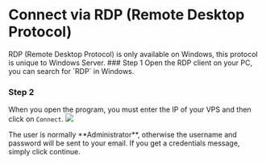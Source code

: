 # Connect via RDP (Remote Desktop Protocol)


<Callout>
RDP (Remote Desktop Protocol) is only available on Windows, this protocol is unique to Windows Server.
</Callout>

<Steps>
### Step 1
Open the RDP client on your PC, you can search for `RDP` in Windows.

### Step 2
When you open the program, you must enter the IP of your VPS and then click on `Connect`.
![](https://i.imgur.com/N9ZkZQt.png)

<Callout type="info">
The user is normally **Administrator**, otherwise the username and password will be sent to your email. If you get a credentials message, simply click continue.
</Callout>
</Steps>
